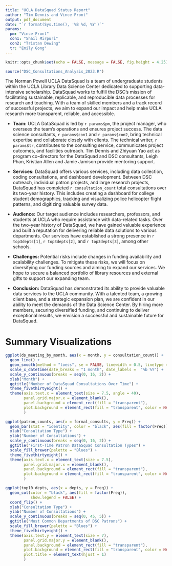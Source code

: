 ```yaml
---
title: "UCLA DataSquad Status Report"
author: "Tim Dennis and Vince Front"
output: pdf_document
date: "`r format(Sys.time(), '%B %d, %Y')`"
params:
  pm: "Vince Front"
  con1: "Shail Mirpuri"
  con2: "Tristan Dewing"
  tr: "Emily Gong"
---
```


```r
knitr::opts_chunk$set(echo = FALSE, message = FALSE, fig.height = 4.25)
```
```r
source("DSC_Consultations_Analysis_2023.R")
```

The Norman Powell UCLA DataSquad is a team of undergraduate students within the UCLA Library Data Science Center dedicated to supporting data-intensive scholarship. DataSquad works to fulfill the DSC’s mission of facilitating sustainable, replicable, and reproducible data processes for research and teaching. With a team of skilled members and a track record of successful projects, we aim to expand our impact and help make UCLA research more transparent, reliable, and accessible.

* **Team:** UCLA DataSquad is led by `r params$pm`, the project manager, who oversees the team's operations and ensures project success. The data science consultants, `r params$con1` and `r params$con2`, bring technical expertise and collaborate closely with clients. The technical writer, `r params$tr`, contributes to the consulting service, communicates project outcomes, and facilities outreach. Tim Dennis and Zhiyuan Yao act as program co-directors for the DataSquad and DSC consultants, Leigh Phan, Kristian Allen and Jamie Jamison provide mentoring support. 

* **Services:** DataSquad offers various services, including data collection, coding consultations, and dashboard development. Between DSC outreach, individual patron projects, and large research projects, DataSquad has completed `r consultation_count` total consultations over its two-year history. This includes creating a dashboard for college student demographics, tracking and visualizing police helicopter flight patterns, and digitizing valuable survey data.

* **Audience:** Our target audience includes researchers, professors, and students at UCLA who require assistance with data-related tasks. Over the two-year history of DataSquad, we have gained valuable experience and built a reputation for delivering reliable data solutions to various departments. Our services have established a strong presence in `r top3depts[1]`, `r top3depts[2]`, and `r top3depts[3]`, among other schools. 

* **Challenges:** Potential risks include changes in funding availability and scalability challenges. To mitigate these risks, we will focus on diversifying our funding sources and aiming to expand our services. We hope to secure a balanced portfolio of library resources and external gifts to support our expanding team.

* **Conclusion:** DataSquad has demonstrated its ability to provide valuable data services to the UCLA community. With a talented team, a growing client base, and a strategic expansion plan, we are confident in our ability to meet the demands of the Data Science Center. By hiring more members, securing diversified funding, and continuing to deliver exceptional results, we envision a successful and sustainable future for DataSquad.

\pagebreak

# Summary Visualizations

```r
ggplot(ds_meeting_by_month, aes(x = month, y = consultation_count)) + 
  geom_line() +
  geom_smooth(method = "loess", se = FALSE, linewidth = 0.5, linetype = 2) +
  scale_x_datetime(date_breaks = "1 month", date_labels =  "%b %Y") +
  scale_y_continuous(breaks = seq(0, 16, 2)) +
  xlab("Month") +
  ggtitle("Number of DataSquad Consultations Over Time") + 
  theme_fivethirtyeight() +
  theme(axis.text.x = element_text(size = 7.5, angle = 40),
        panel.grid.major.x = element_blank(),
        panel.background = element_rect(fill = "transparent"),
        plot.background = element_rect(fill = "transparent", color = NA)
        )
```

```r
ggplot(patron_counts, aes(x = formal_consults, y = Freq)) + 
  geom_bar(stat = "identity", color = "black", aes(fill = factor(Freq)), show.legend = FALSE) +
  xlab("Consultation Type") +
  ylab("Number of Consultations") +
  scale_y_continuous(breaks = seq(0, 16, 2)) +
  ggtitle("First-Time Patron DataSquad Consultation Types") + 
  scale_fill_brewer(palette = "Blues") +
  theme_fivethirtyeight() +
  theme(axis.text.x = element_text(size = 7.5),
        panel.grid.major.x = element_blank(),
        panel.background = element_rect(fill = "transparent"),
        plot.background = element_rect(fill = "transparent", color = NA)
        )
```


```r
ggplot(top10_depts, aes(x = depts, y = Freq)) + 
  geom_col(color = "black", aes(fill = factor(Freq)), 
           show.legend = FALSE) +
  coord_flip() +
  xlab("Consultation Type") +
  ylab("Number of Consultations") +
  scale_y_continuous(breaks = seq(0, 45, 5)) +
  ggtitle("Most Common Departments of DSC Patrons") + 
  scale_fill_brewer(palette = "Blues") +
  theme_fivethirtyeight() +
  theme(axis.text.y = element_text(size = 7),
        panel.grid.major.y = element_blank(),
        panel.background = element_rect(fill = "transparent"),
        plot.background = element_rect(fill = "transparent", color = NA),
        plot.title = element_text(hjust = 1)
        )
```



